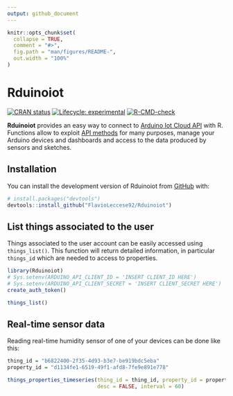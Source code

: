 ```yaml
---
output: github_document
---
```


<!-- README.md is generated from README.Rmd. Please edit that file -->

```r
knitr::opts_chunk$set(
  collapse = TRUE,
  comment = "#>",
  fig.path = "man/figures/README-",
  out.width = "100%"
)
```

# Rduinoiot

<!-- badges: start -->
[![CRAN status](https://www.r-pkg.org/badges/version/Rduinoiot)](https://CRAN.R-project.org/package=Rduinoiot)
[![Lifecycle: experimental](https://img.shields.io/badge/lifecycle-experimental-orange.svg)](https://lifecycle.r-lib.org/articles/stages.html#experimental)
[![R-CMD-check](https://github.com/FlavioLeccese92/Rduinoiot/workflows/R-CMD-check/badge.svg)](https://github.com/FlavioLeccese92/Rduinoiot/actions)
<!-- badges: end -->

**Rduinoiot** provides an easy way to connect to [Arduino Iot Cloud API](https://create.arduino.cc/iot/) with R.
Functions allow to exploit [API methods](https://www.arduino.cc/reference/en/iot/api) for many purposes, manage your Arduino devices and dashboards and access to the data produced by sensors and sketches.

## Installation

You can install the development version of Rduinoiot from [GitHub](https://github.com/) with:

``` r
# install.packages("devtools")
devtools::install_github("FlavioLeccese92/Rduinoiot")
```
## List things associated to the user

Things associated to the user account can be easily accessed using  `things_list()`.
This function will return detailed information, in particular `things_id` which are needed to access to properties.

```r
library(Rduinoiot)
# Sys.setenv(ARDUINO_API_CLIENT_ID = 'INSERT CLIENT_ID HERE')
# Sys.setenv(ARDUINO_API_CLIENT_SECRET = 'INSERT CLIENT_SECRET HERE')
create_auth_token()

things_list()
```

## Real-time sensor data

Reading real-time humidity sensor of one of your devices can be done like this:

```r
thing_id = "b6822400-2f35-4d93-b3e7-be919bdc5eba"
property_id = "d1134fe1-6519-49f1-afd8-7fe9e891e778"

things_properties_timeseries(thing_id = thing_id, property_id = property_id,
                             desc = FALSE, interval = 60)
```

